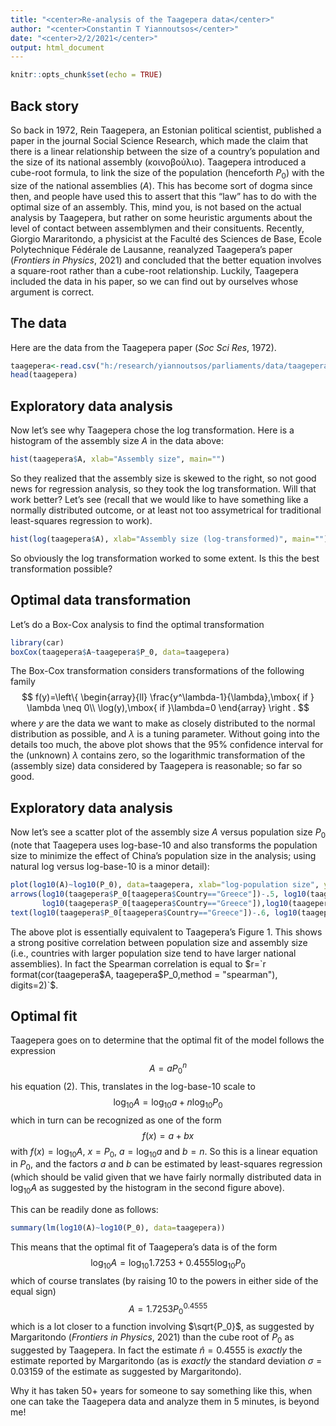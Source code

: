 ---
title: "<center>Re-analysis of the Taagepera data</center>"
author: "<center>Constantin T Yiannoutsos</center>"
date: "<center>2/2/2021</center>"
output: html_document
---

```{r setup, include=FALSE}
knitr::opts_chunk$set(echo = TRUE)
```
## Back story
So back in 1972, Rein Taagepera, an Estonian political scientist, published a paper in the journal Social Science Research, which made the claim that there is a linear relationship between the size of a country's population and the size of its national assembly (κοινοβούλιο).  Taagepera introduced a cube-root formula, to link the size of the population (henceforth $P_0$) with the size of the national assemblies ($A$).  This has become sort of dogma since then, and people have used this to assert that this "law" has to do with the optimal size of an assembly. This, mind you, is not based on the actual analysis by Taagepera, but rather on some heuristic arguments about the level of contact between assemblymen and their consituents.  Recently, Giorgio Mararitondo, a physicist at the Faculté des Sciences de Base, Ecole Polytechnique Fédérale de Lausanne, reanalyzed Taagepera's paper (_Frontiers in Physics_, 2021) and concluded that the better equation involves a square-root rather than a cube-root relationship. Luckily, Taagepera included the data in his paper, so we can find out by ourselves whose argument is correct.

## The data
Here are the data from the Taagepera paper (_Soc Sci Res_, 1972). 
```{r data}
taagepera<-read.csv("h:/research/yiannoutsos/parliaments/data/taagepera.csv")
head(taagepera)
```
## Exploratory data analysis

Now let's see why Taagepera chose the log transformation. Here is a histogram of the assembly size _A_ in the data above:
```{r}
hist(taagepera$A, xlab="Assembly size", main="")
```

So they realized that the assembly size is skewed to the right, so not good news for regression analysis, so they took the log transformation.  Will that work better? Let's see (recall that we would like to have something like a normally distributed outcome, or at least not too assymetrical for traditional least-squares regression to work).
```{r}
hist(log(taagepera$A), xlab="Assembly size (log-transformed)", main="")
```
So obviously the log transformation worked to some extent. Is this the best transformation possible? 

## Optimal data transformation
Let's do a Box-Cox analysis to find the optimal transformation
```{r, warning=FALSE, message=FALSE}
library(car)
boxCox(taagepera$A~taagepera$P_0, data=taagepera)
```

The Box-Cox transformation considers transformations of the following family
$$
f(y)=\left\{
\begin{array}{ll}
\frac{y^\lambda-1}{\lambda},\mbox{ if } \lambda \neq 0\\
\log(y),\mbox{ if }\lambda=0
\end{array}
\right .
$$
where $y$ are the data we want to make as closely distributed to the normal distribution as possible, and $\lambda$ is a tuning parameter.  Without going into the details too much, the above plot shows that the 95% confidence interval for the (unknown) $\lambda$ contains zero, so the logarithmic transformation of the (assembly size) data considered by Taagepera is reasonable; so far so good.

## Exploratory data analysis
Now let's see a scatter plot of the assembly size _A_ versus population size $P_0$ (note that Taagepera uses log-base-10 and also transforms the population size to minimize the effect of China's population size in the analysis; using natural log versus log-base-10 is a minor detail):
```{r}
plot(log10(A)~log10(P_0), data=taagepera, xlab="log-population size", ylab="log assembly size")
arrows(log10(taagepera$P_0[taagepera$Country=="Greece"])-.5, log10(taagepera$A[taagepera$Country=="Greece"])+.5,
       log10(taagepera$P_0[taagepera$Country=="Greece"]),log10(taagepera$A[taagepera$Country=="Greece"]))
text(log10(taagepera$P_0[taagepera$Country=="Greece"])-.6, log10(taagepera$A[taagepera$Country=="Greece"])+.6, "Greece")
```

The above plot is essentially equivalent to Taagepera's Figure 1.  This shows a strong positive correlation between population size and assembly size (i.e., countries with larger population size tend to have larger national assemblies).  In fact the Spearman correlation is equal to $r=`r format(cor(taagepera$A, taagepera$P_0,method = "spearman"), digits=2)`$.

## Optimal fit
Taagepera goes on to determine that the optimal fit of the model follows the expression 
$$
A=aP_0^n
$$
his equation (2). This, translates in the log-base-10 scale to 
$$
\log_{10}A=\log_{10}a+n\log_{10}P_0
$$
which in turn can be recognized as one of the form
$$
f(x)=a+bx
$$
with $f(x)=\log_{10}A$, $x=P_0$, $a=\log_{10}a$ and $b=n$. So this is a linear equation in $P_0$, and the factors $a$ and $b$ can be estimated by least-squares regression (which should be valid given that we have fairly normally distributed data in $\log_{10}A$ as suggested  by the histogram in the second figure above).

This can be readily done as follows:
```{r}
summary(lm(log10(A)~log10(P_0), data=taagepera))
```
This means that the optimal fit of Taagepera's data is of the form
$$
\log_{10}A=\log_{10}1.7253+0.4555\log_{10}P_0
$$
which of course translates (by raising 10 to the powers in either side of the equal sign)
$$
A=1.7253 P_0^{0.4555}
$$
which is a lot closer to a function involving $\sqrt{P_0}$, as suggested by Margaritondo (_Frontiers in Physics_, 2021) than the cube root of $P_0$ as suggested by Taagepera.  In fact the estimate $\hat n=0.4555$ is _exactly_ the estimate reported by Margaritondo (as is _exactly_ the standard deviation $\sigma=0.03159$ of the estimate as suggested by Margaritondo).

Why it has taken 50+ years for someone to say something like this, when one can take the Taagepera data and analyze them in 5 minutes, is beyond me!
